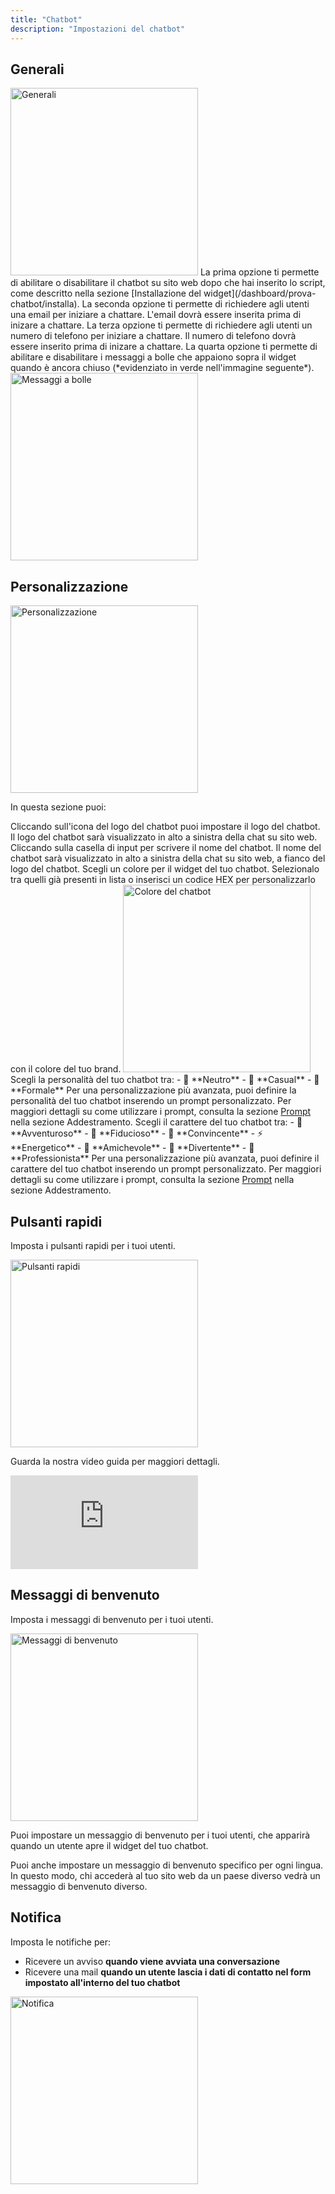 ```yaml
---
title: "Chatbot"
description: "Impostazioni del chatbot"
---
```


## <Icon icon="sliders" /> Generali

<Frame>
  <img
    src="/images/dashboard/impostazioni/chatbot/generali/chatbot.png"
    alt="Generali"
    noZoom
    height="300"
    className="rounded-lg"
  />
</Frame>

<Steps>
  <Step title="Widget del sito web" icon="globe">
    La prima opzione ti permette di abilitare o disabilitare il chatbot su sito web dopo che hai inserito lo script, come descritto nella sezione [Installazione del widget](/dashboard/prova-chatbot/installa).
  </Step>
  <Step title="Email obbligatoria" icon="envelope">
    La seconda opzione ti permette di richiedere agli utenti una email per iniziare a chattare. L'email dovrà essere inserita prima di inizare a chattare.
  </Step>
  <Step title="Telefono obbligatorio" icon="phone">
    La terza opzione ti permette di richiedere agli utenti un numero di telefono per iniziare a chattare. Il numero di telefono dovrà essere inserito prima di inizare a chattare.
  </Step>
  <Step title="Messaggi a bolle" icon="comment">
    La quarta opzione ti permette di abilitare e disabilitare i messaggi a bolle che appaiono sopra il widget quando è ancora chiuso (*evidenziato in verde nell'immagine seguente*).
    <Frame caption="I messaggi a bolle appaiono solo la prima volta che un utente entra nel tuo sito, quando il widget è ancora chiuso. Dopo aver aperto il widget, i messaggi a bolle scompariranno.">
      <img
        src="/images/dashboard/impostazioni/chatbot/generali/bubble.png"
        alt="Messaggi a bolle"
        noZoom
        height="300"
        className="rounded-lg"
      />
    </Frame>
  </Step>
</Steps>

## <Icon icon="palette" /> Personalizzazione

<Frame>
  <img
    src="/images/dashboard/impostazioni/chatbot/personalizzazione/personalizzazione.png"
    alt="Personalizzazione"
    noZoom
    height="300"
    className="rounded-lg"
  />
</Frame>

In questa sezione puoi:

<Steps>
  <Step title="Impostare il logo del chatbot" icon="image">
    Cliccando sull'icona del logo del chatbot puoi impostare il logo del chatbot.
    <Info>Il logo del chatbot sarà visualizzato in alto a sinistra della chat su sito web.</Info>
  </Step>
  <Step title="Impostare il nome del chatbot" icon="user">
    Cliccando sulla casella di input per scrivere il nome del chatbot.
    <Info>Il nome del chatbot sarà visualizzato in alto a sinistra della chat su sito web, a fianco del logo del chatbot.</Info>
  </Step>
  <Step title="Selezionare il colore del chatbot" icon="eye-dropper">
    Scegli un colore per il widget del tuo chatbot. Selezionalo tra quelli già presenti in lista o inserisci un codice HEX per personalizzarlo con il colore del tuo brand.
   <Frame caption="Così cambierai il colore della chat su sito web, che di default è azzurro.">
    <img
      src="/images/dashboard/impostazioni/chatbot/personalizzazione/colore.png"
      alt="Colore del chatbot"
      noZoom
      height="300"
      className="rounded-lg"
    />
   </Frame>
  </Step>
  <Step title="Definire la personalità del chatbot" icon="user">
    Scegli la personalità del tuo chatbot tra:
    - 👋 **Neutro**
    - 🤙 **Casual**
    - 🤝 **Formale**
    <Tip>
      Per una personalizzazione più avanzata, puoi definire la personalità del tuo chatbot inserendo un prompt personalizzato. Per maggiori dettagli su come utilizzare i prompt, consulta la sezione <a href="/dashboard/addestramento/prompt">Prompt</a> nella sezione Addestramento.
    </Tip>
  </Step>
  <Step title="Definire il carattere del chatbot" icon="face-smile">
    Scegli il carattere del tuo chatbot tra:
    - 🦁 **Avventuroso**
    - 💪 **Fiducioso**
    - 🤝 **Convincente**
    - ⚡ **Energetico**
    - 🙂 **Amichevole**
    - 🤣 **Divertente**
    - 💼 **Professionista**
     <Tip>
      Per una personalizzazione più avanzata, puoi definire il carattere del tuo chatbot inserendo un prompt personalizzato. Per maggiori dettagli su come utilizzare i prompt, consulta la sezione <a href="/dashboard/addestramento/prompt">Prompt</a> nella sezione Addestramento.
    </Tip>
  </Step>
</Steps>

## <Icon icon="bolt" /> Pulsanti rapidi

Imposta i pulsanti rapidi per i tuoi utenti. 

<Frame>
  <img
    src="/images/dashboard/impostazioni/chatbot/pulsanti-rapidi/rapid-buttons.png"
    alt="Pulsanti rapidi"
    noZoom
    height="300"
    className="rounded-lg"
  />
</Frame>

<Tip>Guarda la nostra video guida per maggiori dettagli.</Tip>

<iframe
  className="w-full aspect-video rounded-xl"
  src="https://www.youtube.com/embed/O-V9O5x9X5s?si=SiCgRrzR5A573sqo"
  title="YouTube video player"
  frameBorder="0"
  allow="accelerometer; autoplay; clipboard-write; encrypted-media; gyroscope; picture-in-picture"
  allowFullScreen
></iframe>


## <Icon icon="hands" /> Messaggi di benvenuto

Imposta i messaggi di benvenuto per i tuoi utenti.

<Frame>
  <img
    src="/images/dashboard/impostazioni/chatbot/messaggi-benvenuto/welcome-messages.png"
    alt="Messaggi di benvenuto"
    noZoom
    height="300"
    className="rounded-lg"
  />
</Frame>

 Puoi impostare un messaggio di benvenuto per i tuoi utenti, che apparirà quando un utente apre il widget del tuo chatbot.

<Tip>Puoi anche impostare un messaggio di benvenuto specifico per ogni lingua. In questo modo, chi accederà al tuo sito web da un paese diverso vedrà un messaggio di benvenuto diverso.</Tip>


## <Icon icon="bell" /> Notifica
Imposta le notifiche per: 
- Ricevere un avviso **quando viene avviata una conversazione**
- Ricevere una mail **quando un utente lascia i dati di contatto nel form impostato all'interno del tuo chatbot**

<Frame caption="Puoi impostare le notifiche in Italiano o in Inglese.">
  <img
    src="/images/dashboard/impostazioni/chatbot/notifica/notifica.png"
    alt="Notifica"
    noZoom
    height="300"
    className="rounded-lg"
  />
</Frame>
